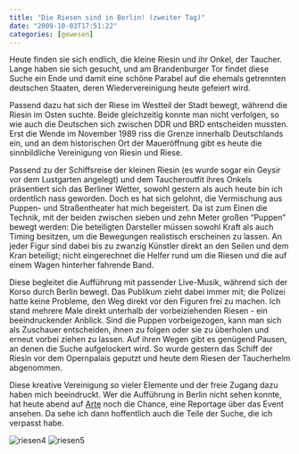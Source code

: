 ```yaml
---
title: "Die Riesen sind in Berlin! (zweiter Tag)"
date: "2009-10-03T17:51:22"
categories: [gewesen]
---
```


Heute finden sie sich endlich, die kleine Riesin und ihr Onkel, der Taucher. Lange haben sie sich gesucht, und am Brandenburger Tor findet diese Suche ein Ende und damit eine schöne Parabel auf die ehemals getrennten deutschen Staaten, deren Wiedervereinigung heute gefeiert wird.

Passend dazu hat sich der Riese im Westteil der Stadt bewegt, während die Riesin im Osten suchte. Beide gleichzeitig konnte man nicht verfolgen, so wie auch die Deutschen sich zwischen DDR und BRD entscheiden mussten. Erst die Wende im November 1989 riss die Grenze innerhalb Deutschlands ein, und an dem historischen Ort der Maueröffnung gibt es heute die sinnbildliche Vereinigung von Riesin und Riese.

Passend zu der Schiffsreise der kleinen Riesin (es wurde sogar ein Geysir vor dem Lustgarten angelegt) und dem Taucheroutfit ihres Onkels präsentiert sich das Berliner Wetter, sowohl gestern als auch heute bin ich ordentlich nass geworden. Doch es hat sich gelohnt, die Vermischung aus Puppen- und Straßentheater hat mich begeistert. Da ist zum Einen die Technik, mit der beiden zwischen sieben und zehn Meter großen "Puppen" bewegt werden: Die beteiligten Darsteller müssen sowohl Kraft als auch Timing besitzen, um die Bewegungen realistisch erscheinen zu lassen. An jeder Figur sind dabei bis zu zwanzig Künstler direkt an den Seilen und dem Kran beteiligt; nicht eingerechnet die Helfer rund um die Riesen und die auf einem Wagen hinterher fahrende Band.

Diese begleitet die Aufführung mit passender Live-Musik, während sich der Korso durch Berlin bewegt. Das Publikum zieht dabei immer mit; die Polizei hatte keine Probleme, den Weg direkt vor den Figuren frei zu machen. Ich stand mehrere Male direkt unterhalb der vorbeiziehenden Riesen - ein beeindruckender Anblick. Sind die Puppen vorbeigezogen, kann man sich als Zuschauer entscheiden, ihnen zu folgen oder sie zu überholen und erneut vorbei ziehen zu lassen. Auf ihren Wegen gibt es genügend Pausen, an denen die Suche aufgelockert wird. So wurde gestern das Schiff der Riesin vor dem Opernpalais geputzt und heute dem Riesen der Taucherhelm abgenommen.

Diese kreative Vereinigung so vieler Elemente und der freie Zugang dazu haben mich beeindruckt. Wer die Aufführung in Berlin nicht sehen konnte, hat heute abend auf [Arte](http://www.arte.tv/royaldeluxe/?lang=de) noch die Chance, eine Reportage über das Event ansehen. Da sehe ich dann hoffentlich auch die Teile der Suche, die ich verpasst habe.

![riesen4](riesen4.jpg)
![riesen5](riesen5.jpg)
